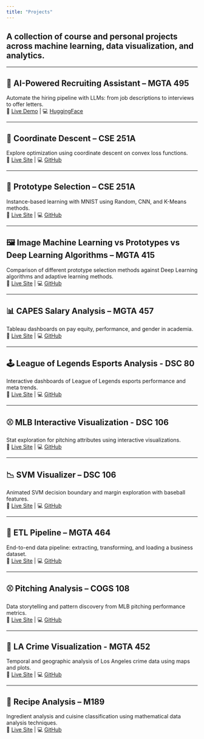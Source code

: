 ```yaml
---
title: "Projects"
---
```


## A collection of course and personal projects across machine learning, data visualization, and analytics.

---

## 🤖 AI-Powered Recruiting Assistant – MGTA 495  
Automate the hiring pipeline with LLMs: from job descriptions to interviews to offer letters.  
🔗 [Live Demo](https://huggingface.co/spaces/rsm-genai/group-13) | 💻 [HuggingFace](https://huggingface.co/spaces/rsm-genai/group-13/tree/main)

---

## 📍 Coordinate Descent – CSE 251A  
Explore optimization using coordinate descent on convex loss functions.  
🔗 [Live Site](https://raoguchi.github.io/COORDINATE_DESC_C251/) | 💻 [GitHub](https://github.com/raoguchi/COORDINATE_DESC_C251)

---

## 🧠 Prototype Selection – CSE 251A  
Instance-based learning with MNIST using Random, CNN, and K-Means methods.  
🔗 [Live Site](https://raoguchi.github.io/PROTOTYPE_SELECTION_C251/) | 💻 [GitHub](https://github.com/raoguchi/PROTOTYPE_SELECTION_C251)

---

## 🖼️ Image Machine Learning vs Prototypes vs Deep Learning Algorithms – MGTA 415
Comparison of different prototype selection methods against Deep Learning algorithms and adaptive learning methods.  
🔗 [Live Site](https://raoguchi.github.io/IMAGE_ML_VS_PROTOTYPES/) | 💻 [GitHub](https://github.com/raoguchi/IMAGE_ML_VS_PROTOTYPES)

---

## 📊 CAPES Salary Analysis – MGTA 457  
Tableau dashboards on pay equity, performance, and gender in academia.  
🔗 [Live Site](https://raoguchi.github.io/CAPES_BI_SALARY_ANALYSIS/) | 💻 [GitHub](https://github.com/raoguchi/CAPES_BI_SALARY_ANALYSIS)

---

## 🕹️ League of Legends Esports Analysis - DSC 80
Interactive dashboards of League of Legends esports performance and meta trends.  
🔗 [Live Site](https://raoguchi.github.io/LOL_ESPORTS_ANALYSIS/) | 💻 [GitHub](https://github.com/raoguchi/LOL_ESPORTS_ANALYSIS)

---

## ⚾ MLB Interactive Visualization - DSC 106 
Stat exploration for pitching attributes using interactive visualizations.  
🔗 [Live Site](https://raoguchi.github.io/INTERACTIVE_VIZ_MLB/) | 💻 [GitHub](https://github.com/raoguchi/INTERACTIVE_VIZ_MLB)

---

## 📉 SVM Visualizer – DSC 106 
Animated SVM decision boundary and margin exploration with baseball features.  
🔗 [Live Site](https://raoguchi.github.io/SVM_VIZ_MLB/) | 💻 [GitHub](https://github.com/raoguchi/SVM_VIZ_MLB)

---

## 🔄 ETL Pipeline – MGTA 464  
End-to-end data pipeline: extracting, transforming, and loading a business dataset.  
🔗 [Live Site](https://raoguchi.github.io/ETL_MGTA464/) | 💻 [GitHub](https://github.com/raoguchi/ETL_MGTA464)

---

## ⚾ Pitching Analysis – COGS 108  
Data storytelling and pattern discovery from MLB pitching performance metrics.  
🔗 [Live Site](https://raoguchi.github.io/PITCHING_ANALYSIS_C108/) | 💻 [GitHub](https://github.com/raoguchi/PITCHING_ANALYSIS_C108)

---

## 🚓 LA Crime Visualization - MGTA 452
Temporal and geographic analysis of Los Angeles crime data using maps and plots.  
🔗 [Live Site](https://raoguchi.github.io/LA_CRIME_ANALYSIS/) | 💻 [GitHub](https://github.com/raoguchi/LA_CRIME_ANALYSIS)

---

## 🍜 Recipe Analysis – M189  
Ingredient analysis and cuisine classification using mathematical data analysis techniques.  
🔗 [Live Site](https://raoguchi.github.io/RECEIPE_ANALYSIS_M189/) | 💻 [GitHub](https://github.com/raoguchi/RECEIPE_ANALYSIS_M189)
